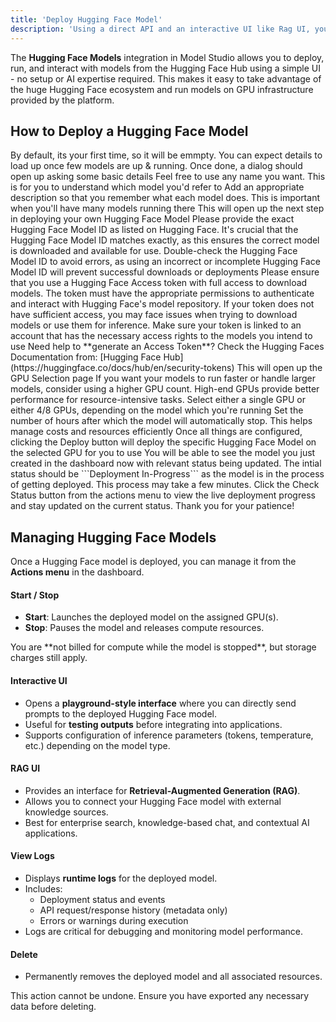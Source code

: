 ```yaml
---
title: 'Deploy Hugging Face Model'
description: 'Using a direct API and an interactive UI like Rag UI, you can now deploy and interact with models without requiring any AI expertise.'
---
```


The **Hugging Face Models** integration in Model Studio allows you to deploy, run, and interact with models from the Hugging Face Hub using a simple UI - no setup or AI expertise required. This makes it easy to take advantage of the huge Hugging Face ecosystem and run models on GPU infrastructure provided by the platform.

## How to Deploy a Hugging Face Model

<Steps>
<Step title="Head over to the Hugging Face Models tab from the left menu">
 By default, its your first time, so it will be emmpty. You can expect details to load up once few models are up & running.
</Step>
<Step title="Click on the Add Model button">
 Once done, a dialog should open up asking some basic details
</Step>
<Step title="Name Your Model">
 Feel free to use any name you want. This is for you to understand which model you'd refer to
</Step>
<Step title="Add a Description">
 Add an appropriate description so that you remember what each model does. This is important when you'll have many models running there
</Step>
<Step title="Click on the Next button">
 This will open up the next step in deploying your own Hugging Face Model
</Step>
<Step title="Enter the Hugging Face Model ID">
Please provide the exact Hugging Face Model ID as listed on Hugging Face. It's crucial that the Hugging Face Model ID matches exactly, as this ensures the correct model is downloaded and available for use. Double-check the Hugging Face Model ID to avoid errors, as using an incorrect or incomplete Hugging Face Model ID will prevent successful downloads or deployments
</Step>
<Step title="Enter the Hugging Face Access Token">
Please ensure that you use a Hugging Face Access token with full access to download models. The token must have the appropriate permissions to authenticate and interact with Hugging Face's model repository. If your token does not have sufficient access, you may face issues when trying to download models or use them for inference. Make sure your token is linked to an account that has the necessary access rights to the models you intend to use
<Note>
Need help to **generate an Access Token**? Check the Hugging Faces Documentation from: [Hugging Face Hub](https://huggingface.co/docs/hub/en/security-tokens)
</Note>
</Step>
<Step title="Click on the Next button">
 This will open up the GPU Selection page
</Step>
<Step title="Click on the preferred GPU">
 If you want your models to run faster or handle larger models, consider using a higher GPU count. High-end GPUs provide better performance for resource-intensive tasks.
</Step>
<Step title="Select the number of GPUs needed">
Select either a single GPU or either 4/8 GPUs, depending on the model which you're running
</Step>
<Step title="Configure Auto Stop">
Set the number of hours after which the model will automatically stop. This helps manage costs and resources efficiently
</Step>
<Step title="Click on the Deploy button">
Once all things are configured, clicking the Deploy button will deploy the specific Hugging Face Model on the selected GPU for you to use
</Step>
</Steps>

<Note>
You will be able to see the model you just created in the dashboard now with relevant status being updated. The intial status should be ```Deployment In-Progress``` as the model is in the process of getting deployed. This process may take a few minutes. Click the Check Status button from the actions menu to view the live deployment progress and stay updated on the current status. Thank you for your patience!
</Note>

## Managing Hugging Face Models

Once a Hugging Face model is deployed, you can manage it from the **Actions menu** in the dashboard.  

#### Start / Stop
- **Start**: Launches the deployed model on the assigned GPU(s).  
- **Stop**: Pauses the model and releases compute resources.  
<Note>
You are **not billed for compute while the model is stopped**, but storage charges still apply.  
</Note>

#### Interactive UI
- Opens a **playground-style interface** where you can directly send prompts to the deployed Hugging Face model.  
- Useful for **testing outputs** before integrating into applications.  
- Supports configuration of inference parameters (tokens, temperature, etc.) depending on the model type.  


#### RAG UI
- Provides an interface for **Retrieval-Augmented Generation (RAG)**.  
- Allows you to connect your Hugging Face model with external knowledge sources.  
- Best for enterprise search, knowledge-based chat, and contextual AI applications.  

#### View Logs
- Displays **runtime logs** for the deployed model.  
- Includes:
  - Deployment status and events  
  - API request/response history (metadata only)  
  - Errors or warnings during execution  
- Logs are critical for debugging and monitoring model performance.  

#### Delete
- Permanently removes the deployed model and all associated resources.  
<Note>
This action cannot be undone. Ensure you have exported any necessary data before deleting.  
</Note>
